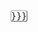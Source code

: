 <kbd class="nowrap button" title="{{{tooltip|这不是可以点击的按钮，仅用来演示需要用的按钮。}}}" style="padding:{{{padTB|.2em}}} {{{padLR|.6em}}}; border:1px solid; border-color:#AAA #555 #555 #AAA; border-radius:3px; background-color: {{{bgcolor|#F2F2F2}}}; color: {{{fgcolor|#000}}}; background-image: linear-gradient(to bottom, {{{bgcolor1|#FCFCFC}}}, {{{bgcolor2|#E0E0E0}}}); {{#ifeq:{{{format|}}}|bold|font-weight: bold;}} font-family:sans-serif; {{{style|}}}">{{{text|{{{1|Hello, World!}}}}}}</kbd><noinclude>
{{documentation}}
</noinclude>